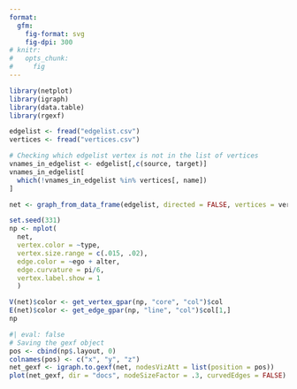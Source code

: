 ```yaml
---
format:
  gfm:
    fig-format: svg
    fig-dpi: 300
# knitr: 
#   opts_chunk: 
#     fig
---
```



```r
library(netplot)
library(igraph)
library(data.table)
library(rgexf)

edgelist <- fread("edgelist.csv")
vertices <- fread("vertices.csv")

# Checking which edgelist vertex is not in the list of vertices
vnames_in_edgelist <- edgelist[,c(source, target)]
vnames_in_edgelist[
  which(!vnames_in_edgelist %in% vertices[, name])
]

net <- graph_from_data_frame(edgelist, directed = FALSE, vertices = vertices) 
```


```r
set.seed(331)
np <- nplot(
  net,
  vertex.color = ~type,
  vertex.size.range = c(.015, .02),
  edge.color = ~ego + alter,
  edge.curvature = pi/6,
  vertex.label.show = 1
  )

V(net)$color <- get_vertex_gpar(np, "core", "col")$col
E(net)$color <- get_edge_gpar(np, "line", "col")$col[1,]
np
```


```r
#| eval: false
# Saving the gexf object
pos <- cbind(np$.layout, 0)
colnames(pos) <- c("x", "y", "z")
net_gexf <- igraph.to.gexf(net, nodesVizAtt = list(position = pos))
plot(net_gexf, dir = "docs", nodeSizeFactor = .3, curvedEdges = FALSE)
```